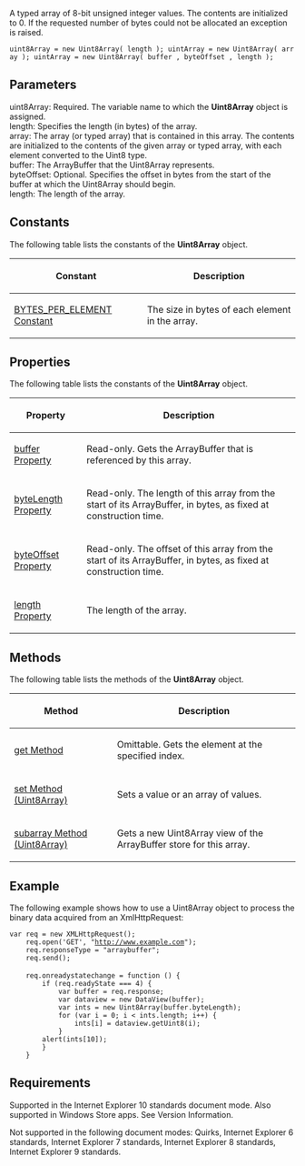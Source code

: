 A typed array of 8-bit unsigned integer values. The contents are initialized to 0. If the requested number of bytes could not be allocated an exception is raised.

 uint8Array = new Uint8Array( length ); uintArray = new Uint8Array( array ); uintArray = new Uint8Array( buffer , byteOffset , length );

==Parameters==
; uint8Array: Required. The variable name to which the '''Uint8Array''' object is assigned.
; length: Specifies the length (in bytes) of the array.
; array: The array (or typed array) that is contained in this array. The contents are initialized to the contents of the given array or typed array, with each element converted to the Uint8 type.
; buffer: The ArrayBuffer that the Uint8Array represents.
; byteOffset: Optional. Specifies the offset in bytes from the start of the buffer at which the Uint8Array should begin.
; length: The length of the array.

==Constants==
The following table lists the constants of the '''Uint8Array''' object.

{| class='wikitable'
|-
! Constant
! Description
|-
| [[Objects/Uint8Array/BYTES PER ELEMENT Constant|BYTES_PER_ELEMENT Constant]]
| The size in bytes of each element in the array.
|}

==Properties==
The following table lists the constants of the '''Uint8Array''' object.

{| class='wikitable'
|-
! Property
! Description
|-
| [[Objects/Uint8Array/buffer|buffer Property]]
| Read-only. Gets the ArrayBuffer that is referenced by this array.
|-
| [[Objects/Uint8Array/byteLength|byteLength Property]]
| Read-only. The length of this array from the start of its ArrayBuffer, in bytes, as fixed at construction time.
|-
| [[Objects/Uint8Array/byteOffset|byteOffset Property]]
| Read-only. The offset of this array from the start of its ArrayBuffer, in bytes, as fixed at construction time.
|-
| [[Objects/Uint8Array/length|length Property]]
| The length of the array.
|}

==Methods==
The following table lists the methods of the '''Uint8Array''' object.

{| class='wikitable'
|-
! Method
! Description
|-
| [[Objects/Uint8Array/get|get Method]]
| Omittable. Gets the element at the specified index.
|-
| [[Objects/Uint8Array/set|set Method (Uint8Array)]]
| Sets a value or an array of values.
|-
| [[Objects/Uint8Array/subarray|subarray Method (Uint8Array)]]
| Gets a new Uint8Array view of the ArrayBuffer store for this array.
|}

==Example==
The following example shows how to use a Uint8Array object to process the binary data acquired from an XmlHttpRequest:

 var req = new XMLHttpRequest();
     req.open('GET', "http://www.example.com");
     req.responseType = "arraybuffer";
     req.send();
 
     req.onreadystatechange = function () {
         if (req.readyState === 4) {
             var buffer = req.response;
             var dataview = new DataView(buffer);
             var ints = new Uint8Array(buffer.byteLength);
             for (var i = 0; i &lt; ints.length; i++) {
                 ints[i] = dataview.getUint8(i);
             }
         alert(ints[10]);
         }
     }

==Requirements==
Supported in the Internet Explorer 10 standards document mode. Also supported in Windows Store apps. See Version Information.

Not supported in the following document modes: Quirks, Internet Explorer 6 standards, Internet Explorer 7 standards, Internet Explorer 8 standards, Internet Explorer 9 standards.

